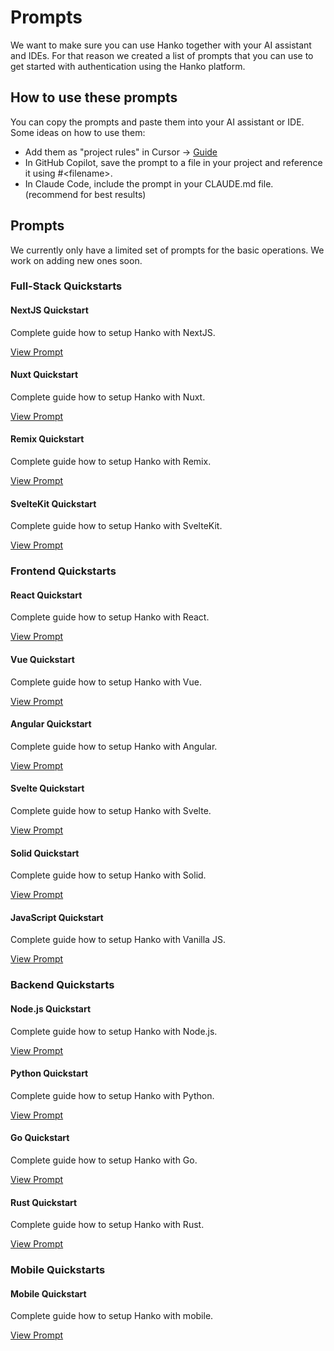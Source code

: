 # Prompts

We want to make sure you can use Hanko together with your AI assistant and IDEs. For that reason we created a list of prompts that you can use to get started with authentication using the Hanko platform.

## How to use these prompts

You can copy the prompts and paste them into your AI assistant or IDE. Some ideas on how to use them:

- Add them as "project rules" in Cursor -> [Guide](https://docs.cursor.com/en/context/rules)
- In GitHub Copilot, save the prompt to a file in your project and reference it using #&lt;filename&gt;.
- In Claude Code, include the prompt in your CLAUDE.md file. (recommend for best results)

## Prompts

<Note>
We currently only have a limited set of prompts for the basic operations. We work on adding new ones soon.
</Note>

### Full-Stack Quickstarts
#### NextJS Quickstart
Complete guide how to setup Hanko with NextJS.

<a href="/resources/prompts/nextjs">View Prompt</a>

#### Nuxt Quickstart
Complete guide how to setup Hanko with Nuxt.

<a href="/resources/prompts/nuxt">View Prompt</a>

#### Remix Quickstart
Complete guide how to setup Hanko with Remix.

<a href="/resources/prompts/remix">View Prompt</a>

#### SvelteKit Quickstart
Complete guide how to setup Hanko with SvelteKit.

<a href="/resources/prompts/sveltekit">View Prompt</a>

### Frontend Quickstarts
#### React Quickstart
Complete guide how to setup Hanko with React.

<a href="/resources/prompts/react">View Prompt</a>

#### Vue Quickstart
Complete guide how to setup Hanko with Vue.

<a href="/resources/prompts/vue">View Prompt</a>

#### Angular Quickstart
Complete guide how to setup Hanko with Angular.

<a href="/resources/prompts/angular">View Prompt</a>

#### Svelte Quickstart
Complete guide how to setup Hanko with Svelte.

<a href="/resources/prompts/svelte">View Prompt</a>

#### Solid Quickstart
Complete guide how to setup Hanko with Solid.

<a href="/resources/prompts/solid">View Prompt</a>

#### JavaScript Quickstart
Complete guide how to setup Hanko with Vanilla JS.

<a href="/resources/prompts/javascript">View Prompt</a>

### Backend Quickstarts
#### Node.js Quickstart
Complete guide how to setup Hanko with Node.js.

<a href="/resources/prompts/nodejs">View Prompt</a>

#### Python Quickstart
Complete guide how to setup Hanko with Python.

<a href="/resources/prompts/python">View Prompt</a>

#### Go Quickstart
Complete guide how to setup Hanko with Go.

<a href="/resources/prompts/go">View Prompt</a>

#### Rust Quickstart
Complete guide how to setup Hanko with Rust.

<a href="/resources/prompts/rust">View Prompt</a>

### Mobile Quickstarts
#### Mobile Quickstart
Complete guide how to setup Hanko with mobile.

<a href="/resources/prompts/mobile">View Prompt</a>
